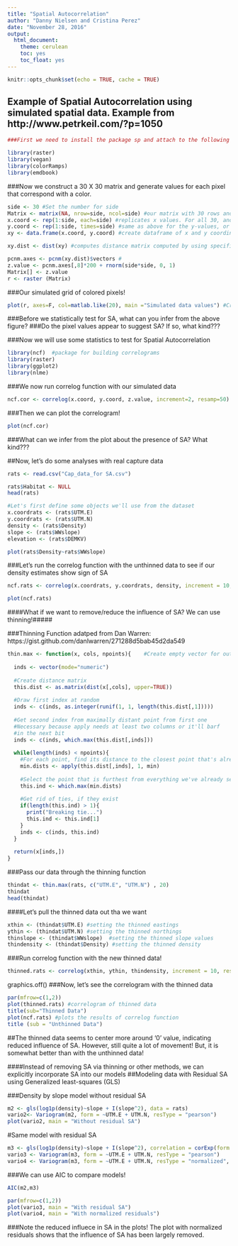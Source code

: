 ```yaml
---
title: "Spatial Autocorrelation"
author: "Danny Nielsen and Cristina Perez"
date: "November 28, 2016"
output: 
  html_document: 
    theme: cerulean
    toc: yes
    toc_float: yes
---
```


```r
knitr::opts_chunk$set(echo = TRUE, cache = TRUE)
```

## Example of Spatial Autocorrelation using simulated spatial data. Example from http://www.petrkeil.com/?p=1050

```r
###First we need to install the package sp and attach to the following libraries:

library(raster)
library(vegan)
library(colorRamps)
library(emdbook)
```


###Now we construct a 30 X 30 matrix and generate values for each pixel that correspond with a color.

```r
side <- 30 #Set the number for side
Matrix <- matrix(NA, nrow=side, ncol=side) #our matrix with 30 rows and 30 columns
x.coord <- rep(1:side, each=side) #replicates x values. For all 30, and repeats "each" of 30 times
y.coord <- rep(1:side, times=side) #same as above for the y-values, or rows
xy <- data.frame(x.coord, y.coord) #create dataframe of x and y coordinates

xy.dist <- dist(xy) #computes distance matrix computed by using specified distance measure to compute distances between rows of a data matrix
```

```r
pcnm.axes <- pcnm(xy.dist)$vectors #
z.value <- pcnm.axes[,8]*200 + rnorm(side*side, 0, 1)
Matrix[] <- z.value 
r <- raster (Matrix)
```

###Our simulated grid of colored pixels!
```r
plot(r, axes=F, col=matlab.like(20), main ="Simulated data values") #Create plot with pixel colors ranging from blue to red. Pixels should show similar colors close together, and different values as intermediate distances, then similar again at larger distance.
```

###Before we statistically test for SA, what can you infer from the above figure?
###Do the pixel values appear to suggest SA? If so, what kind???

###Now we will use some statistics to test for Spatial Autocorrelation
```r
library(ncf)  #package for building correlograms
library(raster)
library(ggplot2)
library(nlme)
```

###We now run correlog function with our simulated data
```r
ncf.cor <- correlog(x.coord, y.coord, z.value, increment=2, resamp=50) 
```

###Then we can plot the correlogram!
```r
plot(ncf.cor) 
```

###What can we infer from the plot about the presence of SA? What kind???



##Now, let's do some analyses with real capture data
```r
rats <- read.csv("Cap_data_for SA.csv")

rats$Habitat <- NULL
head(rats)

#Let's first define some objects we'll use from the dataset
x.coordrats <- (rats$UTM.E) 
y.coordrats <- (rats$UTM.N)
density <- (rats$Density)
slope <- (rats$WWslope)
elevation <- (rats$DEMKV)
```

```r
plot(rats$Density~rats$WWslope)
```

###Let's run the correlog function with the unthinned data to see if our density estimates show sign of SA
```r
ncf.rats <- correlog(x.coordrats, y.coordrats, density, increment = 10, resamp = 50) # measuring for the "slope" variable, increment for uniformly distributed distance classes, resampling at 50
```

```r
plot(ncf.rats)
```



####What if we want to remove/reduce the influence of SA? We can use thinning!#####

###Thinning Function adatped from Dan Warren: https://gist.github.com/danlwarren/271288d5bab45d2da549

```r
thin.max <- function(x, cols, npoints){    #Create empty vector for output
  
  inds <- vector(mode="numeric")
  
  #Create distance matrix
  this.dist <- as.matrix(dist(x[,cols], upper=TRUE))
  
  #Draw first index at random
  inds <- c(inds, as.integer(runif(1, 1, length(this.dist[,1]))))
  
  #Get second index from maximally distant point from first one
  #Necessary because apply needs at least two columns or it'll barf
  #in the next bit
  inds <- c(inds, which.max(this.dist[,inds]))
  
  while(length(inds) < npoints){
    #For each point, find its distance to the closest point that's already been selected
    min.dists <- apply(this.dist[,inds], 1, min)
    
    #Select the point that is furthest from everything we've already selected
    this.ind <- which.max(min.dists)
    
    #Get rid of ties, if they exist
    if(length(this.ind) > 1){
      print("Breaking tie...")
      this.ind <- this.ind[1]
    }
    inds <- c(inds, this.ind)
  }
  
  return(x[inds,])
}
```

###Pass our data through the thinning function

```r
thindat <- thin.max(rats, c("UTM.E", "UTM.N") , 20)
thindat
head(thindat)
```

####Let's pull the thinned data out tha we want
```r
xthin <- (thindat$UTM.E) #setting the thinned eastings
ythin <- (thindat$UTM.N) #setting the thinned northings
thinslope <- (thindat$WWslope)  #setting the thinned slope values
thindensity <- (thindat$Density) #setting the thinned density 
```


###Run correlog function with the new thinned data!
```r
thinned.rats <- correlog(xthin, ythin, thindensity, increment = 10, resamp = 50) #increment for uniformly distributed distance classes
```
graphics.off()
###Now, let's see the correlogram with the thinned data
```r
par(mfrow=c(1,2))
plot(thinned.rats) #correlogram of thinned data
title(sub="Thinned Data")
plot(ncf.rats) #plots the results of correlog function
title (sub = "Unthinned Data") 
```

##The thinned data seems to center more around '0' value, indicating reduced influence of SA. However, still quite a lot of movement! But, it is somewhat better than with the unthinned data!




####Instead of removing SA via thinning or other methods, we can explicitly incorporate SA into our models
##Modeling data with Residual SA using Generalized least-squares (GLS)

###Density by slope model without residual SA
```r
m2 <- gls(log1p(density)~slope + I(slope^2), data = rats)
vario2<- Variogram(m2, form = ~UTM.E + UTM.N, resType = "pearson")
plot(vario2, main = "Without residual SA")
```

#Same model with residual SA
```r
m3 <- gls(log1p(density)~slope + I(slope^2), correlation = corExp(form = ~UTM.E + UTM.N, nugget = TRUE), data = rats)
vario3 <- Variogram(m3, form = ~UTM.E + UTM.N, resType = "pearson")
vario4 <- Variogram(m3, form = ~UTM.E + UTM.N, resType = "normalized", maxDist = 100)
```

###We can use AIC to compare models!
```r
AIC(m2,m3)
```

```r
par(mfrow=c(1,2))
plot(vario3, main = "With residual SA")
plot(vario4, main = "With normalized residuals")
```

###Note the reduced influece in SA in the plots! The plot with normalized residuals shows that the influence of SA has been largely removed.